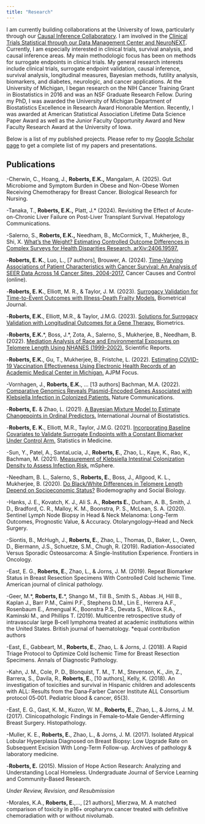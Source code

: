```yaml
---
title: "Research"
---
```


I am currently building collaborations at the University of Iowa, particularly through our [Causal Inference Collaboratory](https://iphprp.org/opportunities/faculty/collaboratories/causal-inference/). I am involved in the [Clinical Trials Statistical through our Data Management Center and NeuroNEXT](https://neuronext.org/profile/emily-roberts-phd/). Currently, I am especially interested in clinical trials, survival analysis, and causal inference areas. My main methodologic focus has been on methods for surrogate endpoints in clinical trials. My general research interests include clinical trials, surrogate endpoint validation, causal inference, survival analysis, longitudinal measures, Bayesian methods, futility analysis, biomarkers, and diabetes, neurologic, and cancer applications. At the University of Michigan, I began research on the NIH Cancer Training Grant in Biostatistics in 2016 and was an NSF Graduate Research Fellow. During my PhD, I was awarded the University of Michigan Department of Biostatistics Excellence in Research Award Honorable Mention. Recently, I was awarded at American Statistical Association Lifetime Data Science Paper Award as well as the Junior Faculty Opportunity Award and New Faculty Research Award at the University of Iowa.

Below is a list of my published projects. Please refer to my [Google Scholar page](https://scholar.google.com/citations?user=yh2UbZEAAAAJ&hl=en) to get a complete list of my papers and presentations. 

## Publications

-Cherwin, C., Hoang, J., **Roberts, E.K.,** Mangalam, A. (2025). Gut Microbiome and Symptom Burden in Obese and Non-Obese Women Receiving Chemotherapy for Breast Cancer. Biological Research for Nursing.

-Tanaka, T., **Roberts, E.K.,** Platt, J.* (2024). Revisiting the Effect of Acute-on-Chronic Liver Failure on Post-Liver Transplant Survival. Hepatology Communications.

-Salerno, S., **Roberts, E.K.,** Needham, B., McCormick, T., Mukherjee, B., Shi, X. [What’s the Weight? Estimating Controlled Outcome Differences in Complex Surveys for Health Disparities Research. arXiv:2406.19597.](https://arxiv.org/abs/2406.19597)

-**Roberts, E. K.**, Luo, L., [7 authors], Brouwer, A. (2024). [Time-Varying Associations of Patient Characteristics with Cancer Survival: An Analysis of SEER Data Across 14 Cancer Sites, 2004-2017.](https://link.springer.com/epdf/10.1007/s10552-024-01888-y?sharing_token=6PBQ4UmgLbcoP8H0_7HeG_e4RwlQNchNByi7wbcMAY61dlcuo-u1LtsGmGf6UhSDV2ZAnWAhzDiEAs4lxDgSLCOHvSplfcjArapp66oJ-ANz3I0WHRVc1eiIQzU1mzW6L_T7AHiXcKHLz9OI8_M5SCydU8XEsawm3vw9I2x48OQ%3D) Cancer Causes and Control (online).

-**Roberts, E. K.**, Elliott, M. R., & Taylor, J. M. (2023). [Surrogacy Validation for Time-to-Event Outcomes with Illness-Death Frailty Models.](https://onlinelibrary.wiley.com/doi/pdfdirect/10.1002/bimj.202200324) Biometrical Journal.

-**Roberts, E.K.**, Elliott, M.R., & Taylor, J.M.G. (2023). [Solutions for Surrogacy Validation with Longitudinal Outcomes for a Gene Therapy.](https://onlinelibrary.wiley.com/doi/pdfdirect/10.1111/biom.13720) Biometrics.

-**Roberts, E.K.**\*, Boss, J.*, Zota, A., Salerno, S., Mukherjee, B., Needham, B. (2022). [Mediation Analysis of Race and Environmental Exposures on Telomere Length Using NHANES (1999-2002).](https://www.nature.com/articles/s41598-022-24316-0.pdf) Scientific Reports.

-**Roberts, E.K.**, Gu, T., Mukherjee, B., Fristche, L. (2022). [Estimating COVID-19 Vaccination Effectiveness Using Electronic Health Records of an Academic Medical Center in Michigan.](https://www.ajpmfocus.org/article/S2773-0654(22)00013-X/fulltext) AJPM Focus. 

-Vornhagen, J., **Roberts, E.K.**, … [13 authors] Bachman, M.A. (2022). [Comparative Genomics Reveals Plasmid-Encoded Genes Associated with Klebsiella Infection in Colonized Patients.](https://doi.org/10.21203/rs.3.rs-1254643/v1) Nature Communications.

-**Roberts, E.** & Zhao, L. (2021). [A Bayesian Mixture Model to Estimate Changepoints in Ordinal Predictors.](https://www.ncbi.nlm.nih.gov/pmc/articles/PMC9156335/) International Journal of Biostatistics.

-**Roberts, E. K.**, Elliott, M.R., Taylor, J.M.G. (2021). [Incorporating Baseline Covariates to Validate Surrogate Endpoints with a Constant Biomarker Under Control Arm.](https://europepmc.org/article/med/34528260) Statistics in Medicine.

-Sun, Y., Patel, A., SantaLucia, J., **Roberts, E.**, Zhao, L., Kaye, K., Rao, K., Bachman, M. (2021). [Measurement of Klebsiella Intestinal Colonization Density to Assess Infection Risk.](https://journals.asm.org/doi/pdf/10.1128/msphere.00500-21) mSphere.

-Needham, B. L., Salerno, S., **Roberts, E.**, Boss, J., Allgood, K. L., Mukherjee, B. (2020). [Do Black/White Differences in Telomere Length Depend on Socioeconomic Status?](https://pmc.ncbi.nlm.nih.gov/articles/PMC7703670/) Biodemography and Social Biology.

-Hanks, J. E., Kovatch, K. J., Ali S. A., **Roberts E.**, Durham, A. B., Smith, J. D., Bradford, C. R., Malloy, K. M., Boonstra, P. S., McLean, S. A. (2020). Sentinel Lymph Node Biopsy in Head & Neck Melanoma: Long-Term Outcomes, Prognostic Value, & Accuracy. Otolaryngology–Head and Neck Surgery.

-Siontis, B., McHugh, J., **Roberts, E.**, Zhao, L., Thomas, D., Baker, L., Owen, D., Biermann, J.S., Schuetze, S.M., Chugh, R. (2019). Radiation-Associated Versus Sporadic Osteosarcoma: A Single-Institution Experience. Frontiers in Oncology.

-East, E. G., **Roberts, E.**, Zhao, L., & Jorns, J. M. (2019). Repeat Biomarker Status in Breast Resection Specimens With Controlled Cold Ischemic Time. American journal of clinical pathology.

-Geer, M.\*, **Roberts, E.**\*, Shango M., Till B., Smith S., Abbas .H, Hill B., Kaplan J., Barr P.M., Caimi P.F., Stephens D.M., Lin E., Herrera A.F., Rosenbaum E., Amengual K., Boonstra P.S., Devata S., Wilcox R.A., Kaminski M., and Phillips T. (2019). Multicentre retrospective study of intravascular large B‐cell lymphoma treated at academic institutions within the United States. British journal of haematology. *equal contribution authors

-East, E., Gabbeart, M., **Roberts, E.**, Zhao, L. & Jorns, J. (2018). A Rapid Triage Protocol to Optimize Cold Ischemic Time for Breast Resection Specimens. Annals of Diagnostic Pathology.

-Kahn, J. M., Cole, P. D., Blonquist, T. M., T. M., Stevenson, K., Jin, Z., Barrera, S., Davila, R., **Roberts, E.**, [10 authors], Kelly, K.  (2018). An investigation of toxicities and survival in Hispanic children and adolescents with ALL: Results from the Dana‐Farber Cancer Institute ALL Consortium protocol 05‐001. Pediatric blood & cancer, 65(3).

-East, E. G., Gast, K. M., Kuzon, W. M., **Roberts, E.**, Zhao, L., & Jorns, J. M. (2017). Clinicopathologic Findings in Female‐to‐Male Gender‐Affirming Breast Surgery. Histopathology.

-Muller, K. E., **Roberts, E.**, Zhao, L., & Jorns, J. M. (2017). Isolated Atypical Lobular Hyperplasia Diagnosed on Breast Biopsy: Low Upgrade Rate on Subsequent Excision With Long-Term Follow-up. Archives of pathology & laboratory medicine.

-**Roberts, E.** (2015). Mission of Hope Action Research: Analyzing and Understanding Local Homeless. Undergraduate Journal of Service Learning and Community-Based Research.

*Under Review, Revision, and Resubmission*

-Morales, K.A., **Roberts, E.**,..., [21 authors], Mierzwa, M. A matched comparison of toxicity in p16+ oropharynx cancer treated with definitive chemoradiation with or without nivolumab.




